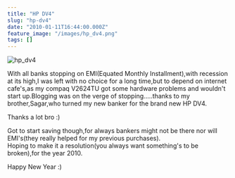 ```yaml
---
title: "HP DV4"
slug: "hp-dv4"
date: "2010-01-11T16:44:00.000Z"
feature_image: "/images/hp_dv4.png"
tags: []
---
```


![hp_dv4](/images/hp_dv4.png)

With all banks stopping on EMI(Equated Monthly Installment),with recession at its high,I was left with no choice for a long time,but to depend on internet cafe's,as my compaq V2624TU got some hardware problems and wouldn't start up.Blogging was on the verge of stopping.....thanks to my brother,Sagar,who turned my new banker for the brand new HP DV4.

Thanks a lot bro :)

Got to start saving though,for always bankers might not be there nor will EMI's(they really helped for my previous purchases).  
Hoping to make it a resolution(you always want something's to be broken),for the year 2010.

Happy New Year :)